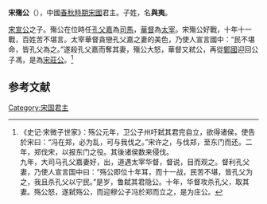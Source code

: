 {{About|中国春秋时期宋国君主與夷|越国同名君主與夷|鹿郢}}

'''宋殤公'''（{{bd|前750年||前710年|catIdx=Z}}），中國[[春秋時期|春秋時期]][[宋國|宋國]]君主。子姓，名'''與夷'''。

[[宋宣公|宋宣公]]之子。殤公在位時任[[孔父嘉|孔父嘉]]為[[司馬|司馬]]，[[華督|華督]]為[[太宰|太宰]]。宋殤公好戰，十年十一戰，百姓苦不堪言。太宰華督貪戀孔父嘉之妻的美色，乃使人宣言國中：“民不堪命，皆孔父為之。”遂殺孔父嘉而奪其妻，殤公大怒，華督又弒公，再從[[鄭國|鄭國]]迎回公子馮，是為[[宋莊公|宋莊公]]。<ref>《史记·宋微子世家》：殇公元年，卫公子州吁弑其君完自立，欲得诸侯，使告於宋曰：“冯在郑，必为乱，可与我伐之。”宋许之，与伐郑，至东门而还。二年，郑伐宋，以报东门之役。其後诸侯数来侵伐。<br>九年，大司马孔父嘉妻好，出，道遇太宰华督，督说，目而观之。督利孔父妻，乃使人宣言国中曰：“殇公即位十年耳，而十一战，民苦不堪，皆孔父为之，我且杀孔父以宁民。”是岁，鲁弑其君隐公。十年，华督攻杀孔父，取其妻。殇公怒，遂弑殇公，而迎穆公子冯於郑而立之，是为庄公。</ref>

==参考文献==
{{reflist}}

{{中国皇帝|叔[[宋穆公|宋穆公]]|堂兄弟[[宋莊公|宋莊公]]|[[宋国|宋国君主]]|前719年—前710年}}
{{宋国君主}}
[[Category:宋国君主|Category:宋国君主]]